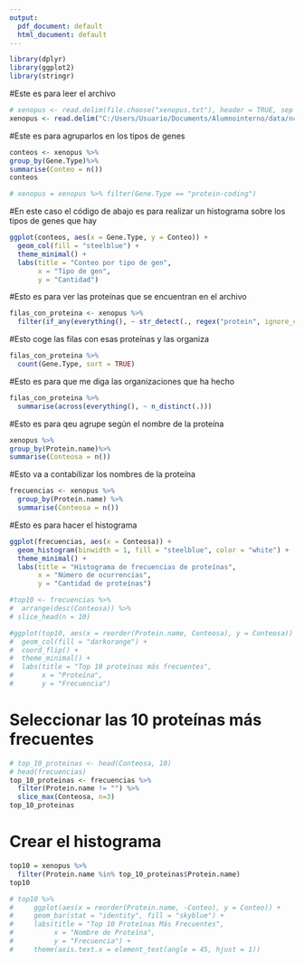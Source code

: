 ```yaml
---
output:
  pdf_document: default
  html_document: default
---
```


```r

library(dplyr)
library(ggplot2)
library(stringr)

```
#Este es para leer el archivo
```r
# xenopus <- read.delim(file.choose("xenopus.txt"), header = TRUE, sep = "\t");
xenopus <- read.delim("C:/Users/Usuario/Documents/Alumnointerno/data/ncbi_dataset.tsv", header = TRUE, sep = "\t");
```

#Este es para agruparlos en los tipos de genes
```r
conteos <- xenopus %>%
group_by(Gene.Type)%>%
summarise(Conteo = n()) 
conteos
```

```r
# xenopus = xenopus %>% filter(Gene.Type == "protein-coding")
```


#En este caso el código de abajo es para realizar un histograma sobre los tipos de genes que hay
```r
ggplot(conteos, aes(x = Gene.Type, y = Conteo)) +
  geom_col(fill = "steelblue") +
  theme_minimal() +
  labs(title = "Conteo por tipo de gen",
       x = "Tipo de gen",
       y = "Cantidad")
```
 
#Esto es para ver las proteínas que se encuentran en el archivo
```r
filas_con_proteina <- xenopus %>%
  filter(if_any(everything(), ~ str_detect(., regex("protein", ignore_case = TRUE))))
```

#Esto coge las filas con esas proteínas y las organiza
```r
filas_con_proteina %>%
  count(Gene.Type, sort = TRUE)

```
  
#Esto es para que me diga las organizaciones que ha hecho
```r
filas_con_proteina %>%
  summarise(across(everything(), ~ n_distinct(.)))

```

#Esto es para qeu agrupe según el nombre de la proteína
```r
xenopus %>%
group_by(Protein.name)%>%
summarise(Conteosa = n()) 

```

#Esto va a contabilizar los nombres de la proteína
```r
frecuencias <- xenopus %>%
  group_by(Protein.name) %>%
  summarise(Conteosa = n())

```

#Esto es para hacer el histograma
```r
ggplot(frecuencias, aes(x = Conteosa)) +
  geom_histogram(binwidth = 1, fill = "steelblue", color = "white") +
  theme_minimal() +
  labs(title = "Histograma de frecuencias de proteínas",
       x = "Número de ocurrencias",
       y = "Cantidad de proteínas")

```

```r


#top10 <- frecuencias %>%
#  arrange(desc(Conteosa)) %>%
# slice_head(n = 10)

#ggplot(top10, aes(x = reorder(Protein.name, Conteosa), y = Conteosa)) +
#  geom_col(fill = "darkorange") +
#  coord_flip() +
#  theme_minimal() +
#  labs(title = "Top 10 proteínas más frecuentes",
#       x = "Proteína",
#       y = "Frecuencia")

```



# Seleccionar las 10 proteínas más frecuentes
```r
# top_10_proteinas <- head(Conteosa, 10)
# head(frecuencias)
top_10_proteinas <- frecuencias %>% 
  filter(Protein.name != "") %>% 
  slice_max(Conteosa, n=3)
top_10_proteinas
```


# Crear el histograma

```r
top10 = xenopus %>% 
  filter(Protein.name %in% top_10_proteinas$Protein.name)
top10

```


```r
# top10 %>% 
#     ggplot(aes(x = reorder(Protein.name, -Conteo), y = Conteo)) +
#     geom_bar(stat = "identity", fill = "skyblue") +
#     labs(title = "Top 10 Proteínas Más Frecuentes",
#          x = "Nombre de Proteína",
#          y = "Frecuencia") +
#     theme(axis.text.x = element_text(angle = 45, hjust = 1))

```
